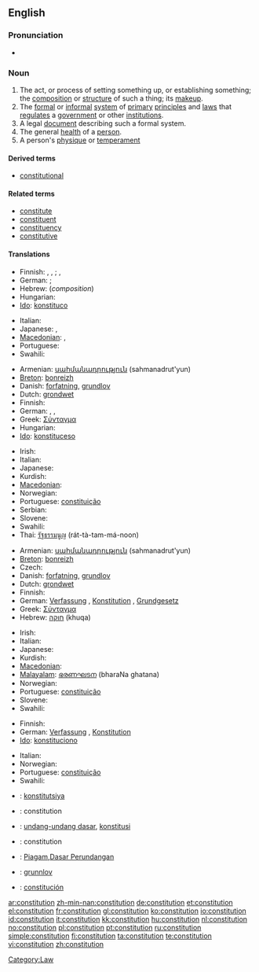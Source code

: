 {{wikipedia}}
{{also|Constitution}}
==English==

===Pronunciation===
* {{audio|en-us-constitution.ogg|Audio (US)}}

===Noun===
{{en-noun}}

# The act, or process of setting something up, or establishing something; the [[composition]] or [[structure]] of such a thing; its [[makeup]].
# The [[formal]] or [[informal]] [[system]] of [[primary]] [[principle]]s and [[law]]s that [[regulate]]s a [[government]] or other [[institution]]s.
# A legal [[document]] describing such a formal system.
# The general [[health]] of a [[person]].
# A person's [[physique]] or [[temperament]]

====Derived terms====
* [[constitutional]]

====Related terms====
* [[constitute]]
* [[constituent]]
* [[constituency]]
* [[constitutive]]

====Translations====
{{trans-top|act or process of setting something up, or establishing something; composition, structure, makeup}}
* Finnish: {{t+|fi|kokoaminen}}, {{t-|fi|perustaminen}}, {{t-|fi|perustus}}; {{t-|fi|koostumus}}, {{t+|fi|rakenne}}
* German: {{t+|de|Verfassen|n}}; {{t+|de|Verfassung|f}}
* Hebrew: {{t+|he|הרכב|m|tr=herkev|sc=Hebr}} (''composition'')
* Hungarian: {{t+|hu|alkotmány}}
* [[Ido]]: [[konstituco]]
{{trans-mid}}
* Italian: {{t+|it|costituzione|f}}
* Japanese: {{t+|ja|編成|tr=hensei|sc=Jpan}}, {{t+|ja|構成|tr=kōsei|sc=Jpan}}
* [[Macedonian]]: {{t|mk|состав|n|tr=sóstav|sc=Cyrl|xs=Macedonian}}, {{t|mk|уредување|n|tr=uredúvanje|sc=Cyrl|xs=Macedonian}}
* Portuguese: {{t+|pt|constituição|f}}
* Swahili: {{t|sw|katiba|xs=Swahili}}
{{trans-bottom}}

{{trans-top|formal or informal system of primary principles and laws regulating a government or other institutions}}
* Armenian: [[սահմանադրություն]] (sahmanadrut'yun)
* [[Breton]]: [[bonreizh]] {{f}}
* Danish: [[forfatning]], [[grundlov]]
* Dutch: [[grondwet]] {{f}}{{m}}
* Finnish: {{t+|fi|perustuslaki}}
* German: {{t+|de|Verfassung|f}}, {{t+|de|Konstitution|f}}, {{t+|de|Grundgesetz|f}}
* Greek: [[Σύνταγμα]]
* Hungarian: {{t+|hu|alkotmány}}
* [[Ido]]: [[konstituceso]]
{{trans-mid}}
* Irish: {{t-|ga|bunreacht|xs=Irish}}
* Italian: {{t+|it|costituzione|f}}
* Japanese: {{t+|ja|憲法|tr=kenpō|sc=Jpan}}
* Kurdish: {{ku-Arab|[[ده‌ستور]]}}
* [[Macedonian]]: {{t-|mk|устав|m|tr=ústav|sc=Cyrl|xs=Macedonian}}
* Norwegian: {{t|no|grunnlov|m}}
* Portuguese: [[constituição]] {{f}}
* Serbian: {{t-|sr|ustav|m}}
* Slovene: {{t+|sl|ustava|f}}
* Swahili: {{t|sw|katiba|xs=Swahili}}
* Thai: [[รัฐธรรมนูญ]] (rát-tà-tam-má-noon)
{{trans-bottom}}

{{trans-top|legal document describing such a formal system}}
* Armenian: [[սահմանադրություն]] (sahmanadrut'yun)
* [[Breton]]: [[bonreizh]] {{f}}
* Czech: {{t-|cs|ústava|f}}
* Danish: [[forfatning]], [[grundlov]]
* Dutch: [[grondwet]] {{f}}{{m}}
* Finnish: {{t+|fi|perustuslaki}}
* German: [[Verfassung]] {{f}}, [[Konstitution]] {{f}}, [[Grundgesetz]] {{f}}
* Greek: [[Σύνταγμα]]
* Hebrew: [[חוקה]] (khuqa) {{f}}
{{trans-mid}}
* Irish: {{t-|ga|bunreacht|xs=Irish}}
* Italian: {{t+|it|costituzione|f}}
* Japanese: {{t+|ja|憲法|tr=kenpō|sc=Jpan}}
* Kurdish: {{ku-Arab|[[ده‌ستور]]}}
* [[Macedonian]]: {{t-|mk|устав|m|tr=ústav|sc=Cyrl|xs=Macedonian}}
* [[Malayalam]]: [[ഭരണഘടന]] (bharaNa ghatana)
* Norwegian: {{t|no|grunnlov|m}}
* Portuguese: [[constituição]] {{f}}
* Slovene: {{t+|sl|ustava|f}}
* Swahili: {{t|sw|katiba|xs=Swahili}}
{{trans-bottom}}

{{trans-top|general health of a person}}
* Finnish: {{t-|fi|yleiskunto}}
* German: [[Verfassung]] {{f}}, [[Konstitution]] {{f}}
* [[Ido]]: [[konstituciono]]
{{trans-mid}}
* Italian: {{t+|it|costituzione|f}}
* Norwegian: {{t|no|helse|m}}
* Portuguese: [[constituição]] {{f}}
* Swahili: {{t|sw|katiba|xs=Swahili}}
{{trans-bottom}}

{{checktrans-top}}
* {{ttbc|Crimean Tatar}}: [[konstitutsiya]]
* {{ttbc|French}}: constitution {{f}}
* {{ttbc|Indonesian}}: [[undang-undang dasar]], [[konstitusi]]
* {{ttbc|Interlingua}}: constitution
{{trans-mid}}
* {{ttbc|Malay}}: [[Piagam]],[[Dasar Perundangan]]
* {{ttbc|Norwegian}}: [[grunnlov]] {{m}}
* {{ttbc|Spanish}}: [[constitución]] {{f}}
{{trans-bottom}}

[[Category:Law]]

[[ar:constitution]]
[[zh-min-nan:constitution]]
[[de:constitution]]
[[et:constitution]]
[[el:constitution]]
[[fr:constitution]]
[[gl:constitution]]
[[ko:constitution]]
[[io:constitution]]
[[id:constitution]]
[[it:constitution]]
[[kk:constitution]]
[[hu:constitution]]
[[nl:constitution]]
[[no:constitution]]
[[pl:constitution]]
[[pt:constitution]]
[[ru:constitution]]
[[simple:constitution]]
[[fi:constitution]]
[[ta:constitution]]
[[te:constitution]]
[[vi:constitution]]
[[zh:constitution]]